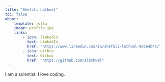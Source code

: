 ```yaml
---
title: "Shefali Lathwal"
toc: false
about: 
    template: jolla
    image: profile.jpg
    links:
        - icon: linkedin
          text: LinkedIn
          href: "https://www.linkedin.com/in/shefali-lathwal-90bb4b44/"
        - icon: github
          text: Github 
          href: "https://github.com/slathwal"
---
```

I am a scientist.
I love coding.

